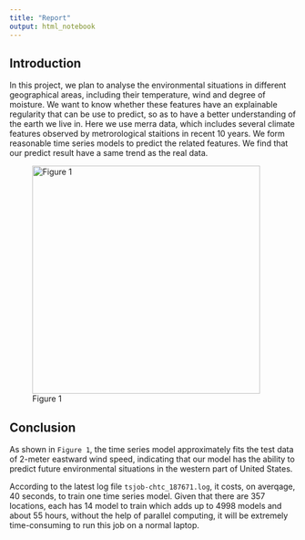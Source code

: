 ```yaml
---
title: "Report"
output: html_notebook
---
```


## Introduction

In this project, we plan to analyse the environmental situations in different geographical areas, including their temperature, wind and degree of moisture. We want to know whether these features have an explainable regularity that can be use to predict, so as to have a better understanding of the earth we live in. Here we use merra data, which includes several climate features observed by metrorological staitions in recent 10 years. We form reasonable time series models to predict the related features. We find that our predict result have a same trend as the real data.



![Figure 1](./pic/tsPlot.PNG){width=400px}


## Conclusion

As shown in `Figure 1`, the time series model approximately fits the test data of 2-meter eastward wind speed, indicating that our model has the ability to predict future environmental situations in the western part of United States. 

According to the latest log file `tsjob-chtc_187671.log`, it costs, on averqage, 40 seconds, to train one time series model. Given that there are 357 locations, each has 14 model to train which adds up to 4998 models and about 55 hours, without the help of parallel computing, it will be extremely time-consuming to run this job on a normal laptop. 